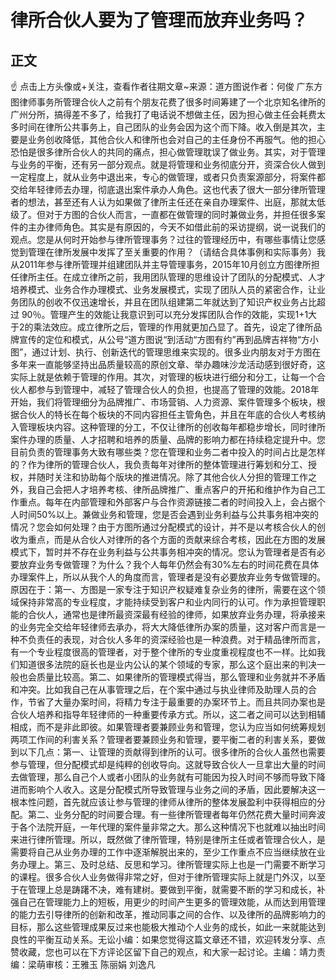 # 律所合伙人要为了管理而放弃业务吗？
## 正文
☝ 点击上方头像或+关注，查看作者往期文章~来源：道方图说作者：何俊 广东方图律师事务所管理合伙人之前有个朋友花费了很多时间筹建了一个北京知名律所的广州分所，搞得差不多了，给我打了电话说不想做主任，因为担心做主任会耗费太多时间在律所公共事务上，自己团队的业务会因为这个而下降。收入倒是其次，主要是业务创收降低，其他合伙人和律所也会对自己的主任身份不再服气。他的担心恐怕是很多律所合伙人的共同的痛点，担心做管理耽误了做业务。其实，对于管理与业务的平衡，还有另一部分观点。就是将管理和业务彻底分开，资深合伙人做到一定程度上，就从业务中退出来，专心的做管理，或者只负责案源部分，将案件都交给年轻律师去办理，彻底退出案件承办人角色。这也代表了很大一部分律所管理者的想法，甚至还有人认为如果做了律所主任还在亲自办理案件、出庭，那就太低级了。但对于方图的合伙人而言，一直都在做管理的同时兼做业务，并担任很多案件的主办律师角色。其实是有原因的，今天不如借此前的采访提纲，说一说我们的观点。您是从何时开始参与律所管理事务？过往的管理经历中，有哪些事情让您感觉到管理在律所发展中发挥了至关重要的作用？（请结合具体事例和实际事务）我从2011年参与律所管理并组建团队并主导管理事务，2015年10月创立方图律所担任律所主任。在成立律所之前，我用团队管理的思维设计了团队的分配模式、人才培养模式、业务合作办理模式、业务发展模式，实现了团队人员的紧密合作，让业务团队的创收不仅迅速增长，并且在团队组建第二年就达到了知识产权业务占比超过 90％。管理产生的效能让我意识到可以充分发挥团队合作的效能，实现1+1大于2的乘法效应。成立律所之后，管理的作用就更加凸显了。首先，设定了律所品牌宣传的定位和模式，从公号“道方图说“到活动“方图有约”再到品牌吉祥物“方小图”，通过计划、执行、创新迭代的管理思维来实现的。很多业内朋友对于方图在多年来一直能够坚持出品质量较高的原创文章、举办趣味沙龙活动感到很好奇，这实际上就是依赖于管理的作用。其次，对管理的板块进行细分和分工，让每一个合伙人都参与到管理中，减轻了管理合伙人的负担，也提高了管理的效能。2018年开始，我们将管理细分为品牌推广、市场营销、人力资源、案件管理多个板块，根据合伙人的特长在每个板块的不同内容担任主管角色，并且在年底的合伙人考核纳入管理板块内容。这种管理的分工，不仅让律所的创收每年都稳步增长，同时律所案件办理的质量、人才招聘和培养的质量、品牌的影响力都在持续稳定提升中。您目前负责的管理事务大致有哪些类？您在管理和业务二者中投入的时间占比是怎样的？作为律所的管理合伙人，我负责每年对律所的整体管理进行筹划和分工、授权，并随时关注和协助每个版块的推进情况。除了其他合伙人分担的管理工作之外，我自己会把人才培养考核、律所品牌推广、重点客户的开拓和维护作为自己工作重点。每年在内部管理和外部客户与合作资源链接二者的时间投入上，会占据个人时间50%以上。兼做业务和管理，您是否会遇到业务利益与公共事务相冲突的情况？您会如何处理？由于方图所通过分配模式的设计，并不是以考核合伙人的创收为重点，而是从合伙人对律所的各个方面的贡献来综合考核，因此在方图的发展模式下，暂时并不存在业务利益与公共事务相冲突的情况。您认为管理者是否有必要放弃业务专做管理？为什么？我个人每年仍然会有30%左右的时间花费在具体办理案件上，所以从我个人的角度而言，管理者是没有必要放弃业务专做管理的。原因在于：第一、方图是一家专注于知识产权疑难复杂业务的律所，需要在这个领域保持非常高的专业程度，才能持续受到客户和业内同行的认可。作为承担管理职能的合伙人，通常也是律所最资深最有经验的律师，如果放弃业务办理，将承接来的业务完全交给年轻律师去承办，将大大降低律所办案的质量，这对客户而言是一种不负责任的表现，对合伙人多年的资深经验也是一种浪费。对于精品律所而言，有一个专业程度很高的管理者，对于整个律所的专业度重视程度也不一样。比如我们知道很多法院的庭长也是业内公认的某个领域的专家，那么这个庭出来的判决一般也会质量比较高。第二、如果律所的管理模式得当，那么管理和业务就并不矛盾和冲突。比如我自己在从事管理之后，在个案中通过与执业律师及助理人员的合作，节省了大量办案时间，将精力专注于最重要的办案环节上。而且共同办案也是合伙人培养和指导年轻律师的一种重要传承方式。所以，这二者之间可以达到相辅相成，而不是非此即彼。如果管理者要兼顾业务和管理，您认为应当如何统筹规划两项工作间的利害关系？管理者要兼顾业务和管理，要平衡二者的利害关系，要做到以下几点：第一、让管理的贡献得到律所的认可。很多律所的合伙人虽然也需要参与管理，但分配模式却是纯粹的创收导向。这就导致合伙人一旦拿出大量的时间去做管理，那么自己个人或者小团队的业务就有可能因为投入时间不够而导致下降进而影响个人收入。这是分配模式所导致管理与业务之间的矛盾，因此要解决这一根本性问题，首先就应该让参与管理的律师从律所的整体发展盈利中获得相应的分配。第二、业务分配的时间要合理。有一些律所管理者每年仍然花费大量时间奔波于各个法院开庭，一年代理的案件量非常之大。那么这种情况下也就难以抽出时间来进行律所管理。所以，既然做了律所管理，特别是律所主任或者管理合伙人，是需要将自己从业务办理的工作中逐渐解脱出来的，至少工作重点不应当继续放在业务办理上。第三、及时总结、反思和学习。律所管理实际上也是一门需要不断学习的课程。很多合伙人业务做得非常之好，但对于律所管理实际上就是门外汉，以至于在管理上总是踌躇不决，难有建树。要做到平衡，就需要不断的学习和成长，补强自己在管理能力上的短板，用更少的时间产生更多的管理效能，从而达到用管理的能力去引导律所的创新和改革，推动同事之间的合作、以及律所的品牌影响力的目标，那么这些管理成果反过来也能极大推动个人业务的成长，如此一来就能达到良性的平衡互动关系。无讼小编：如果您觉得这篇文章还不错，欢迎转发分享、点赞收藏，您也可以在下方评论区留下自己的观点，和大家一起讨论。主编：靖力责编：梁萌审核：王雅玉 陈丽娟 刘逸凡